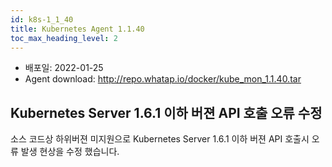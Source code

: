 ```yaml
---
id: k8s-1_1_40
title: Kubernetes Agent 1.1.40
toc_max_heading_level: 2
---
```



* 배포일: 2022-01-25
* Agent download: http://repo.whatap.io/docker/kube_mon_1.1.40.tar

## Kubernetes Server 1.6.1 이하 버젼 API 호출 오류 수정

소스 코드상 하위버젼 미지원으로 Kubernetes Server 1.6.1 이하 버젼 API 호출시 오류 발생 현상을 수정 했습니다.
